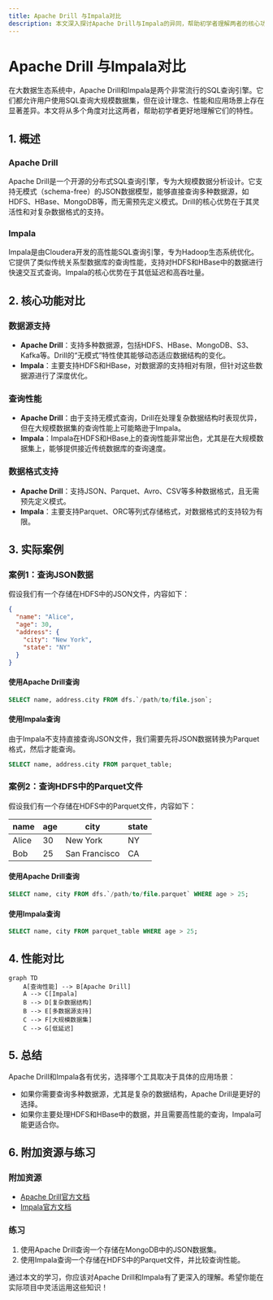 ```yaml
---
title: Apache Drill 与Impala对比
description: 本文深入探讨Apache Drill与Impala的异同，帮助初学者理解两者的核心功能、适用场景以及如何选择适合的工具。
---
```


# Apache Drill 与Impala对比

在大数据生态系统中，Apache Drill和Impala是两个非常流行的SQL查询引擎。它们都允许用户使用SQL查询大规模数据集，但在设计理念、性能和应用场景上存在显著差异。本文将从多个角度对比这两者，帮助初学者更好地理解它们的特性。

## 1. 概述

### Apache Drill
Apache Drill是一个开源的分布式SQL查询引擎，专为大规模数据分析设计。它支持无模式（schema-free）的JSON数据模型，能够直接查询多种数据源，如HDFS、HBase、MongoDB等，而无需预先定义模式。Drill的核心优势在于其灵活性和对复杂数据格式的支持。

### Impala
Impala是由Cloudera开发的高性能SQL查询引擎，专为Hadoop生态系统优化。它提供了类似传统关系型数据库的查询性能，支持对HDFS和HBase中的数据进行快速交互式查询。Impala的核心优势在于其低延迟和高吞吐量。

## 2. 核心功能对比

### 数据源支持
- **Apache Drill**：支持多种数据源，包括HDFS、HBase、MongoDB、S3、Kafka等。Drill的“无模式”特性使其能够动态适应数据结构的变化。
- **Impala**：主要支持HDFS和HBase，对数据源的支持相对有限，但针对这些数据源进行了深度优化。

### 查询性能
- **Apache Drill**：由于支持无模式查询，Drill在处理复杂数据结构时表现优异，但在大规模数据集的查询性能上可能略逊于Impala。
- **Impala**：Impala在HDFS和HBase上的查询性能非常出色，尤其是在大规模数据集上，能够提供接近传统数据库的查询速度。

### 数据格式支持
- **Apache Drill**：支持JSON、Parquet、Avro、CSV等多种数据格式，且无需预先定义模式。
- **Impala**：主要支持Parquet、ORC等列式存储格式，对数据格式的支持较为有限。

## 3. 实际案例

### 案例1：查询JSON数据
假设我们有一个存储在HDFS中的JSON文件，内容如下：

```json
{
  "name": "Alice",
  "age": 30,
  "address": {
    "city": "New York",
    "state": "NY"
  }
}
```

#### 使用Apache Drill查询
```sql
SELECT name, address.city FROM dfs.`/path/to/file.json`;
```

#### 使用Impala查询
由于Impala不支持直接查询JSON文件，我们需要先将JSON数据转换为Parquet格式，然后才能查询。

```sql
SELECT name, address.city FROM parquet_table;
```

### 案例2：查询HDFS中的Parquet文件
假设我们有一个存储在HDFS中的Parquet文件，内容如下：

| name  | age | city      | state |
|-------|-----|-----------|-------|
| Alice | 30  | New York  | NY    |
| Bob   | 25  | San Francisco | CA    |

#### 使用Apache Drill查询
```sql
SELECT name, city FROM dfs.`/path/to/file.parquet` WHERE age > 25;
```

#### 使用Impala查询
```sql
SELECT name, city FROM parquet_table WHERE age > 25;
```

## 4. 性能对比

```mermaid
graph TD
    A[查询性能] --> B[Apache Drill]
    A --> C[Impala]
    B --> D[复杂数据结构]
    B --> E[多数据源支持]
    C --> F[大规模数据集]
    C --> G[低延迟]
```

## 5. 总结

Apache Drill和Impala各有优劣，选择哪个工具取决于具体的应用场景：
- 如果你需要查询多种数据源，尤其是复杂的数据结构，Apache Drill是更好的选择。
- 如果你主要处理HDFS和HBase中的数据，并且需要高性能的查询，Impala可能更适合你。

## 6. 附加资源与练习

### 附加资源
- [Apache Drill官方文档](https://drill.apache.org/docs/)
- [Impala官方文档](https://impala.apache.org/docs/)

### 练习
1. 使用Apache Drill查询一个存储在MongoDB中的JSON数据集。
2. 使用Impala查询一个存储在HDFS中的Parquet文件，并比较查询性能。

通过本文的学习，你应该对Apache Drill和Impala有了更深入的理解。希望你能在实际项目中灵活运用这些知识！